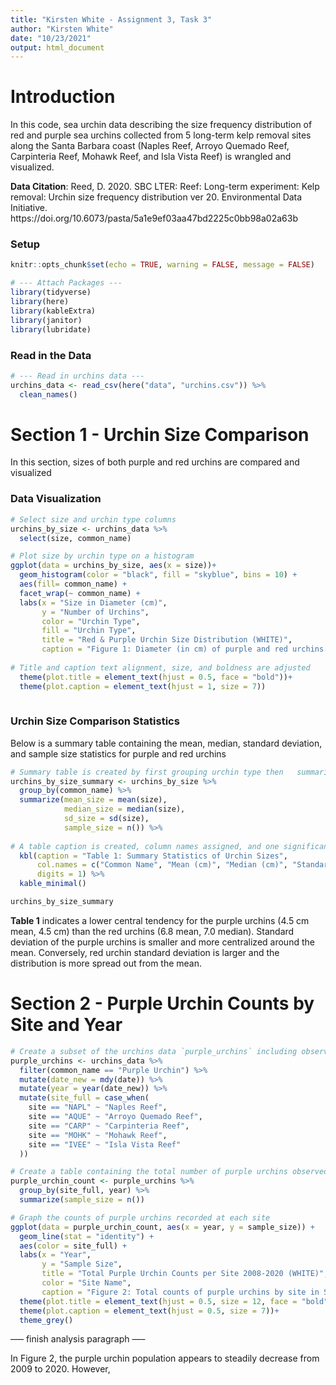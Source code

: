 ```yaml
---
title: "Kirsten White - Assignment 3, Task 3"
author: "Kirsten White"
date: "10/23/2021"
output: html_document
---
```


# **Introduction** 

In this code, sea urchin data describing the size frequency distribution of red and purple sea urchins collected from 5 long-term kelp removal sites along the Santa Barbara coast (Naples Reef, Arroyo Quemado Reef, Carpinteria Reef, Mohawk Reef, and Isla Vista Reef) is wrangled and visualized. 

**Data Citation**: Reed, D. 2020. SBC LTER: Reef: Long-term experiment: Kelp removal: Urchin size frequency distribution ver 20. Environmental Data Initiative. https://doi.org/10.6073/pasta/5a1e9ef03aa47bd2225c0bb98a02a63b

### Setup 
```r
knitr::opts_chunk$set(echo = TRUE, warning = FALSE, message = FALSE)

# --- Attach Packages ---
library(tidyverse)
library(here)
library(kableExtra)
library(janitor)
library(lubridate)
```

### Read in the Data
```r
# --- Read in urchins data ---
urchins_data <- read_csv(here("data", "urchins.csv")) %>%
  clean_names()
```
# **Section 1 - Urchin Size Comparison** 
In this section, sizes of both purple and red urchins are compared and visualized 

### **Data Visualization** 
```r
# Select size and urchin type columns 
urchins_by_size <- urchins_data %>%
  select(size, common_name)

# Plot size by urchin type on a histogram 
ggplot(data = urchins_by_size, aes(x = size))+
  geom_histogram(color = "black", fill = "skyblue", bins = 10) +
  aes(fill= common_name) +
  facet_wrap(~ common_name) +
  labs(x = "Size in Diameter (cm)", 
       y = "Number of Urchins", 
       color = "Urchin Type",
       fill = "Urchin Type",
       title = "Red & Purple Urchin Size Distribution (WHITE)", 
       caption = "Figure 1: Diameter (in cm) of purple and red urchins measured from 5 sites along the Santa Barbara coast") +
  
# Title and caption text alignment, size, and boldness are adjusted
  theme(plot.title = element_text(hjust = 0.5, face = "bold"))+
  theme(plot.caption = element_text(hjust = 1, size = 7))
 
```

### **Urchin Size Comparison Statistics** 
Below is a summary table containing the mean, median, standard deviation, and sample size statistics for purple and red urchins


```r
# Summary table is created by first grouping urchin type then   summarizing mean, median, standard deviation, counting sample size
urchins_by_size_summary <- urchins_by_size %>%
  group_by(common_name) %>%
  summarize(mean_size = mean(size), 
            median_size = median(size), 
            sd_size = sd(size), 
            sample_size = n()) %>%
  
# A table caption is created, column names assigned, and one significant digits selected 
  kbl(caption = "Table 1: Summary Statistics of Urchin Sizes", 
      col.names = c("Common Name", "Mean (cm)", "Median (cm)", "Standard Deviation (cm)", "Sample Size"), 
      digits = 1) %>%
  kable_minimal()

urchins_by_size_summary

```

**Table 1** indicates a lower central tendency for the purple urchins (4.5 cm mean, 4.5 cm) than the red urchins (6.8 mean, 7.0 median). Standard deviation of the purple urchins is smaller and more centralized around the mean. Conversely, red urchin standard deviation is larger and the distribution is more spread out from the mean. 

# **Section 2 - Purple Urchin Counts by Site and Year**

```r
# Create a subset of the urchins data `purple_urchins` including observations only for purple urchins with a new column containing the year and a new column containing the full site name 
purple_urchins <- urchins_data %>%
  filter(common_name == "Purple Urchin") %>%
  mutate(date_new = mdy(date)) %>%
  mutate(year = year(date_new)) %>%
  mutate(site_full = case_when(
    site == "NAPL" ~ "Naples Reef", 
    site == "AQUE" ~ "Arroyo Quemado Reef", 
    site == "CARP" ~ "Carpinteria Reef", 
    site == "MOHK" ~ "Mohawk Reef", 
    site == "IVEE" ~ "Isla Vista Reef"
  ))
```

```r
# Create a table containing the total number of purple urchins observed by site and year 
purple_urchin_count <- purple_urchins %>%
  group_by(site_full, year) %>%
  summarize(sample_size = n())
```

```r
# Graph the counts of purple urchins recorded at each site 
ggplot(data = purple_urchin_count, aes(x = year, y = sample_size)) +
  geom_line(stat = "identity") +
  aes(color = site_full) +
  labs(x = "Year", 
       y = "Sample Size", 
       title = "Total Purple Urchin Counts per Site 2008-2020 (WHITE)", 
       color = "Site Name", 
       caption = "Figure 2: Total counts of purple urchins by site in Santa Barbara per year recorded (2008-2020)")+
  theme(plot.title = element_text(hjust = 0.5, size = 12, face = "bold"))+
  theme(plot.caption = element_text(hjust = 0.5, size = 7))+
  theme_grey()
```
 ----- finish analysis paragraph -----
 
In Figure 2, the purple urchin population appears to steadily decrease from 2009 to 2020. However, 